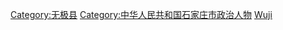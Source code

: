 [[Category:无极县|Category:无极县]]
[[Category:中华人民共和国石家庄市政治人物|Category:中华人民共和国石家庄市政治人物]]
[[Category:河北省县委书记|Wuji]]
